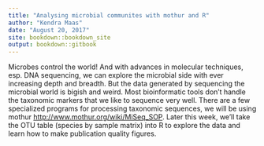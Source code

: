 ```yaml
---
title: "Analysing microbial communites with mothur and R"
author: "Kendra Maas"
date: "August 20, 2017"
site: bookdown::bookdown_site
output: bookdown::gitbook
---
```


Microbes control the world! And with advances in molecular techniques, esp. DNA sequencing, we can explore the microbial side with ever increasing depth and breadth. But the data generated by sequencing the microbial world is bigish and weird. Most bioinformatic tools don't handle the taxonomic markers that we like to sequence very well. There are a few specialized programs for processing taxonomic sequences, we will be using mothur <http://www.mothur.org/wiki/MiSeq_SOP>. Later this week, we'll take the OTU table (species by sample matrix) into R to explore the data and learn how to make publication quality figures.